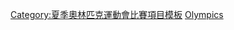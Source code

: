 {{template category |type=navbox |topic=[[夏季奧林匹克運動會羽毛球比賽|夏季奧林匹克運動會羽毛球比賽]]}}

[[Category:夏季奧林匹克運動會比賽項目模板|Category:夏季奧林匹克運動會比賽項目模板]]
[[Category:羽球導航模板|Olympics]]
<noinclude>
</noinclude>